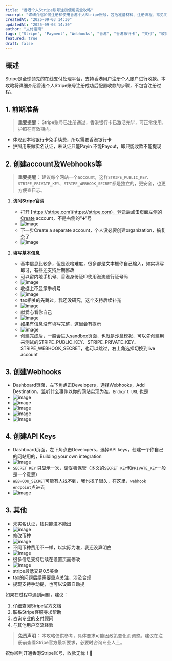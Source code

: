 ```yaml
---
title: "香港个人Stripe账号注册使用完全攻略"
excerpt: "详细介绍如何注册和使用香港个人Stripe账号，包括准备材料、注册流程、常见问题解决方案以及重要注意事项，助你顺利开通收款服务。"
createdAt: "2025-09-03 14:30"
updatedAt: "2025-09-03 14:30"
author: "支付指南"
tags: ["Stripe", "Payment", "Webhooks", "香港", "香港银行卡", "支付", "收款", "个人账户", "攻略", "护照"]
featured: true
draft: false
---
```


## 概述

Stripe是全球领先的在线支付处理平台，支持香港用户注册个人账户进行收款。本攻略将详细介绍香港个人Stripe账号注册成功后配置收款的步骤，不包含注册过程。

## 1. 前期准备

> **重要提醒：** Stripe账号已注册通过，香港银行卡已激活完毕，可正常使用，护照在有效期内。

- 体现到本地银行卡免手续费，所以需要香港银行卡
- 护照用来做实名认证，未认证只能Payin 不能Payout，即只能收款不能提现

## 2. 创建account及Webhooks等

> **重要提醒：** 建议每个网站一个account，这样`STRIPE_PUBLIC_KEY`、`STRIPE_PRIVATE_KEY`、`STRIPE_WEBHOOK_SECRET`都是独立的，更安全，也更方便查日志。

1. **访问Stripe官网**
   - 打开 [https://stripe.com](https://stripe.com)，登录后点击页面左侧的Create account，不是右侧的“➕”号
   - ![image](https://image.pairusuo.top/uploads/2025/stripe/Xnip2025-09-04_08-37-13.jpg)
   - 下一步Create a separate account，个人没必要创建organization，搞复杂了
   - ![image](https://image.pairusuo.top/uploads/2025/stripe/Xnip2025-09-04_08-55-56.jpg)

2. **填写基本信息**
   - 基本信息比较多，但是没啥难度，很多都是文本框你自己输入，如实填写即可，有些还支持后期修改
   - 可以留内地手机号、香港身份证ID使用港澳通行证号码
   - ![image](https://image.pairusuo.top/uploads/2025/stripe/Xnip2025-09-03_10-18-04.jpg)
   - 收据上不显示手机号
   - ![image](https://image.pairusuo.top/uploads/2025/stripe/Xnip2025-09-03_10-45-37.jpg)
   - tax相关的先跳过，我还没研究，这个支持后续补充
   - ![image](https://image.pairusuo.top/uploads/2025/stripe/Xnip2025-09-03_10-49-07.jpg)
   - 献爱心看你自己
   - ![image](https://image.pairusuo.top/uploads/2025/stripe/Xnip2025-09-03_10-49-52.jpg)
   - 如果有信息没有填写完整，这里会有提示
   - ![image](https://image.pairusuo.top/uploads/2025/stripe/Xnip2025-09-03_10-52-35.jpg)
   - 创建完成后，一般会进入sandbox页面，也就是沙盒模拟，可以先创建用来测试的STRIPE_PUBLIC_KEY、STRIPE_PRIVATE_KEY、STRIPE_WEBHOOK_SECRET，也可以跳过，右上角选择切换到live account

## 3. 创建Webhooks

- Dashboard页面，左下角点击Developers，选择Webhooks，Add Destination，监听什么事件以你的网站实现为准，`Endoint URL` 也是
- ![image](https://image.pairusuo.top/uploads/2025/stripe/Xnip2025-09-04_09-23-46.jpg)
- ![image](https://image.pairusuo.top/uploads/2025/stripe/111.jpg)
- ![image](https://image.pairusuo.top/uploads/2025/stripe/222.jpg)
- ![image](https://image.pairusuo.top/uploads/2025/stripe/333.jpg)
- ![image](https://image.pairusuo.top/uploads/2025/stripe/444.jpg)

## 4. 创建API Keys

- Dashboard页面，左下角点击Developers，选择API keys，创建一个你自己的网站用的，Building your own integration
- ![image](https://image.pairusuo.top/uploads/2025/stripe/Xnip2025-09-04_09-30-40.jpg)
- `SECRET KEY` 只显示一次，请妥善保管（本文的`SECRET KEY`和`PRIVATE_KEY`一般是一个意思）
- `WEBHOOK_SECRET`可能有人找不到，我也找了很久，在这里，`webhook endpoint`点进去
- ![image](https://image.pairusuo.top/uploads/2025/stripe/555.jpg)

## 3. 其他

- 未实名认证，钱只能进不能出
- ![image](https://image.pairusuo.top/uploads/2025/stripe/Xnip2025-09-03_11-17-56.jpg)
- 修改币种
- ![image](https://image.pairusuo.top/uploads/2025/stripe/Xnip2025-09-03_11-33-57.jpg)
- 不同币种费用不一样，以实际为准，我还没算明白
- ![image](https://image.pairusuo.top/uploads/2025/stripe/Xnip2025-09-03_11-37-05.jpg)
- 很多信息支持后续在设置页面修改
- ![image](https://image.pairusuo.top/uploads/2025/stripe/Xnip2025-09-04_09-43-11.jpg)
- stripe最低交易0.5美金
- tax的问题后续需要重点关注，涉及合规
- 提现支持手动提，也可以设置自动提

如果在过程中遇到问题，建议：
1. 仔细查阅Stripe官方文档
2. 联系Stripe客服寻求帮助
3. 咨询专业的支付顾问
4. 与其他用户交流经验

> **免责声明：** 本攻略仅供参考，具体要求可能因政策变化而调整。建议在注册前查看Stripe官方最新要求，必要时咨询专业人士。

祝你顺利开通香港Stripe账号，收款无忧！🎉
